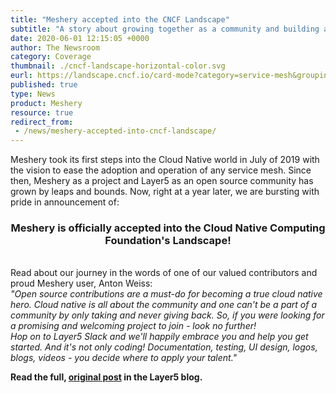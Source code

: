 ```yaml
---
title: "Meshery accepted into the CNCF Landscape"
subtitle: "A story about growing together as a community and building a project that matters"
date: 2020-06-01 12:15:05 +0000
author: The Newsroom
category: Coverage
thumbnail: ./cncf-landscape-horizontal-color.svg
eurl: https://landscape.cncf.io/card-mode?category=service-mesh&grouping=category&selected=meshery
published: true
type: News
product: Meshery
resource: true
redirect_from:
 - /news/meshery-accepted-into-cncf-landscape/
---
```



<NewsWrapper>

Meshery took its first steps into the Cloud Native world in July of 2019 with the vision to ease the adoption and operation of any service mesh. Since then, Meshery as a project and Layer5 as an open source community has grown by leaps and bounds. Now, right at a year later, we are bursting with pride in announcement of:

<h3 align="center">Meshery is officially accepted into the Cloud Native Computing Foundation's Landscape!</h3>

<br/>
Read about our journey in the words of one of our valued contributors and proud Meshery user, Anton Weiss: <br/>
<i>
"Open source contributions are a must-do for becoming a true cloud native hero. Cloud native is all about the community and one can't be a part of a community by only taking and never giving back. So, if you were looking for a promising and welcoming project to join - look no further! <br/> Hop on to Layer5 Slack and we'll happily embrace you and help you get started. And it's not only coding! Documentation, testing, UI design, logos, blogs, videos - you decide where to apply your talent."
</i>
<br/>

**Read the full, [original post](/blog/meshery-lands-in-the-cncf-landscape) in the Layer5 blog.**

</NewsWrapper>
